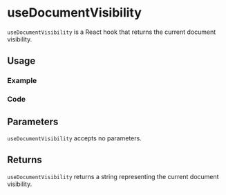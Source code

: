 

<Meta of={allStories} />

# useDocumentVisibility

`useDocumentVisibility` is a React hook that returns the current document visibility.

## Usage

### Example

<Canvas of={allStories.Usage} />

### Code

<Source of={allStories.Usage} />

## Parameters

`useDocumentVisibility` accepts no parameters.

## Returns

`useDocumentVisibility` returns a string representing the current document visibility.
